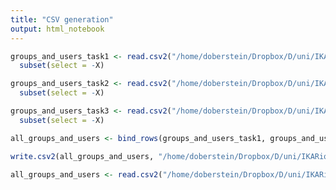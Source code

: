 ```yaml
---
title: "CSV generation"
output: html_notebook
---
```


```r
groups_and_users_task1 <- read.csv2("/home/doberstein/Dropbox/D/uni/IKARion/CVK MOOC - WS18_19/analysis/task1_groups_and_users.csv", stringsAsFactors = F) %>% 
  subset(select = -X)

groups_and_users_task2 <- read.csv2("/home/doberstein/Dropbox/D/uni/IKARion/CVK MOOC - WS18_19/analysis/task2_groups_and_users.csv", stringsAsFactors = F) %>% 
  subset(select = -X)

groups_and_users_task3 <- read.csv2("/home/doberstein/Dropbox/D/uni/IKARion/CVK MOOC - WS18_19/analysis/task3_groups_and_users.csv", stringsAsFactors = F) %>% 
  subset(select = -X)

all_groups_and_users <- bind_rows(groups_and_users_task1, groups_and_users_task2, groups_and_users_task3)

write.csv2(all_groups_and_users, "/home/doberstein/Dropbox/D/uni/IKARion/CVK MOOC - WS18_19/analysis/all_groups_and_users.csv", row.names = F)

all_groups_and_users <- read.csv2("/home/doberstein/Dropbox/D/uni/IKARion/CVK MOOC - WS18_19/analysis/all_groups_and_users.csv", stringsAsFactors = F)

```

